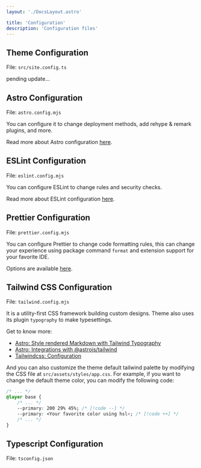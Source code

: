 ```yaml
---
layout: './DocsLayout.astro'

title: 'Configuration'
description: 'Configuration files'
---
```


## Theme Configuration

File: `src/site.config.ts`

pending update...

## Astro Configuration

File: `astro.config.mjs`

You can configure it to change deployment methods, add rehype & remark plugins, and more.

Read more about Astro configuration [here](https://docs.astro.build/en/guides/configuring-astro/).

## ESLint Configuration

File: `eslint.config.mjs`

You can configure ESLint to change rules and security checks.

Read more about ESLint configuration [here](https://eslint.org/docs/latest/use/configure/configuration-files).

## Prettier Configuration

File: `prettier.config.mjs`

You can configure Prettier to change code formatting rules, this can change your experience using package command `format` and extension support for your favorite IDE.

Options are available [here](https://prettier.io/docs/en/options).

## Tailwind CSS Configuration

File: `tailwind.config.mjs`

It is a utility-first CSS framework building custom designs. Theme also uses its plugin `typography` to make typesettings.

Get to know more:

- [Astro: Style rendered Markdown with Tailwind Typography](https://docs.astro.build/en/recipes/tailwind-rendered-markdown/#setting-up-tailwindcsstypography)
- [Astro: Integrations with @astrojs/tailwind](https://docs.astro.build/en/guides/integrations-guide/tailwind/)
- [Tailwindcss: Configuration](https://tailwindcss.com/docs/configuration)

And you can also customize the theme default tailwind palette by modifying the CSS file at `src/assets/styles/app.css`. For example, if you want to change the default theme color, you can modify the following code:

```css title="src/assets/styles/app.css"
/* ... */
@layer base {
    /* ... */
    --primary: 200 29% 45%; /* [!code --] */
    --primary: <Your favorite color using hsl>; /* [!code ++] */
    /* ... */
}
```


## Typescript Configuration

File: `tsconfig.json`
